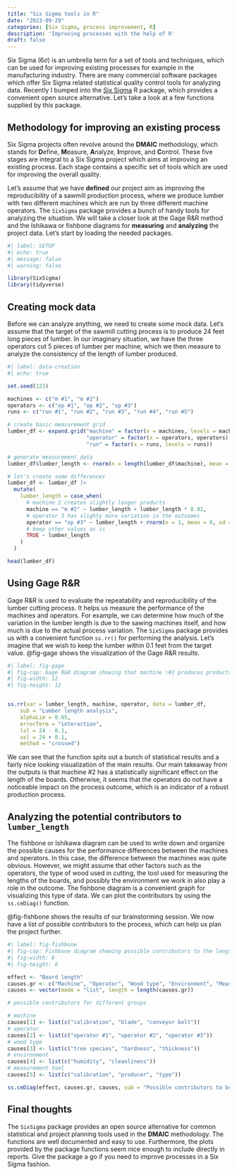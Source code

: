 ```yaml
---
title: "Six Sigma tools in R"
date: "2023-09-29"
categories: [Six Sigma, process improvement, R]
description: 'Improving processes with the help of R'
draft: false
---
```



Six Sigma ($6 \sigma$) is an umbrella term for a set of tools and techniques, which can be used for improving existing processes for example in the manufacturing industry. There are many commercial software packages which offer Six Sigma related statistical quality control tools for analyzing data. Recently I bumped into the [Six Sigma](https://cran.r-project.org/web/packages/SixSigma/index.html) R package, which provides a convenient open source alternative. Let's take a look at a few functions supplied by this package.

## Methodology for improving an existing process

Six Sigma projects often revolve around the **DMAIC** methodology, which stands for **D**efine, **M**easure, **A**nalyze, **I**mprove, and **C**ontrol. These five stages are integral to a Six Sigma project which aims at improving an existing process. Each stage contains a specific set of tools which are used for improving the overall quality.

Let's assume that we have **defined** our project aim as improving the reproducibility of a sawmill production process, where we produce lumber with two different machines which are run by three different machine operators. The `SixSigma` package provides a bunch of handy tools for analyzing the situation. We will take a closer look at the Gage R&R method and the Ishikawa or fishbone diagrams for **measuring** and **analyzing** the project data. Let's start by loading the needed packages.

```r
#| label: SETUP
#| echo: true
#| message: false
#| warning: false

library(SixSigma)
library(tidyverse)
```

## Creating mock data

Before we can analyze anything, we need to create some mock data. Let's assume that the target of the sawmill cutting process is to produce 24 feet long pieces of lumber. In our imaginary situation, we have the three operators cut 5 pieces of lumber per machine, which we then measure to analyze the consistency of the length of lumber produced.

```r
#| label: data-creation
#| echo: true

set.seed(123)

machines <- c("m #1", "m #2")
operators <- c("op #1", "op #2", "op #3")
runs <- c("run #1", "run #2", "run #3", "run #4", "run #5")

# create basic measurement grid
lumber_df <- expand.grid("machine" = factor(x = machines, levels = machines),
                         "operator" = factor(x = operators, operators),
                         "run" = factor(x = runs, levels = runs))

# generate measurement data
lumber_df$lumber_length <- rnorm(n = length(lumber_df$machine), mean = 24, sd = 0.03)

# let's create some differences
lumber_df <- lumber_df |>
  mutate(
    lumber_length = case_when(
      # machine 2 creates slightly longer products
      machine == "m #2" ~ lumber_length + lumber_length * 0.01,
      # operator 3 has slighty more variation in the outcomes
      operator == "op #3" ~ lumber_length + rnorm(n = 1, mean = 0, sd = 0.035),
      # keep other values as is
      TRUE ~ lumber_length
    )
  )

head(lumber_df)
```

## Using Gage R&R

Gage R&R is used to evaluate the repeatability and reproducibility of the lumber cutting process. It helps us measure the performance of the machines and operators. For example, we can determine how much of the variation in the lumber length is due to the sawing machines itself, and how much is due to the actual process variation. The `SixSigma` package provides us with a convenient function `ss.rr()` for performing the analysis. Let's imagine that we wish to keep the lumber within 0.1 feet from the target value. @fig-gage shows the visualization of the Gage R&R results.

```r
#| label: fig-gage
#| fig-cap: Gage R&R diagram showing that machine \#2 produces products which are clearly above the target range.
#| fig-width: 12
#| fig-height: 12


ss.rr(var = lumber_length, machine, operator, data = lumber_df, 
	sub = "Lumber length analysis", 
	alphaLim = 0.05,
	errorTerm = "interaction",
	lsl = 24 - 0.1,
	usl = 24 + 0.1,
	method = "crossed")
```

We can see that the function spits out a bunch of statistical results and a fairly nice looking visualization of the main results. Our main takeaway from the outputs is that machine #2 has a statistically significant effect on the length of the boards. Otherwise, it seems that the operators do not have a noticeable impact on the process outcome, which is an indicator of a robust production process.

## Analyzing the potential contributors to `lumber_length`

The fishbone or Ishikawa diagram can be used to write down and organize the possible causes for the performance differences between the machines and operators. In this case, the difference between the machines was quite obvious. However, we might assume that other factors such as the operators, the type of wood used in cutting, the tool used for measuring the lengths of the boards, and possibly the environment we work in also play a role in the outcome. The fishbone diagram is a convenient graph for visualizing this type of data. We can plot the contributors by using the `ss.ceDiag()` function.

@fig-fishbone shows the results of our brainstorming session. We now have a list of possible contributors to the process, which can help us plan the project further.


```r
#| label: fig-fishbone
#| fig-cap: Fishbone diagram showing possible contributors to the length of boards in a sawmill production process.
#| fig-width: 6
#| fig-height: 6

effect <- "Board length"
causes.gr <- c("Machine", "Operator", "Wood type", "Environment", "Measurement tool")
causes <- vector(mode = "list", length = length(causes.gr))

# possible contributors for different groups

# machine
causes[1] <- list(c("calibration", "blade", "conveyor belt"))
# operator
causes[2] <- list(c("operator #1", "operator #2", "operator #3"))
# wood type
causes[3] <- list(c("tree species", "hardness", "thickness"))
# environment
causes[4] <- list(c("humidity", "cleanliness"))
# measurement tool
causes[5] <- list(c("calibration", "producer", "type"))

ss.ceDiag(effect, causes.gr, causes, sub = "Possible contributors to board length")

```

## Final thoughts

The `SixSigma` package provides an open source alternative for common statistical and project planning tools used in the **DMAIC** methodology. The functions are well documented and easy to use. Furthermore, the plots provided by the package functions seem nice enough to include directly in reports. Give the package a go if you need to improve processes in a Six Sigma fashion.